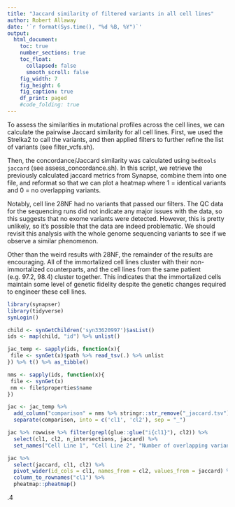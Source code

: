```yaml
---
title: "Jaccard similarity of filtered variants in all cell lines"
author: Robert Allaway
date: '`r format(Sys.time(), "%d %B, %Y")`'
output: 
  html_document:
    toc: true
    number_sections: true
    toc_float:
      collapsed: false
      smooth_scroll: false
    fig_width: 7
    fig_height: 6
    fig_caption: true
    df_print: paged 
    #code_folding: true 
---
```


To assess the similarities in mutational profiles across the cell lines, we can calculate the pairwise Jaccard similarity for all cell lines. First, we used the Strelka2 to call the variants, and then applied filters to further refine the list of variants (see filter_vcfs.sh). 

Then, the concordance/Jaccard similarity was calculated using `bedtools jaccard` (see assess_concordance.sh). 
In this script, we retrieve the previously calculated jaccard metrics from Synapse, combine them into one file, and reformat so that we can plot a heatmap where 1 = identical variants and 0 = no overlapping variants. 

Notably, cell line 28NF had no variants that passed our filters. The QC data for the sequencing runs did not indicate any major issues with the data, so this suggests that no exome variants were detected. However, this is pretty unlikely, so it's possible that the data are indeed problematic. We should revisit this analysis with the whole genome sequencing variants to see if we observe a similar phenomenon.

Other than the weird results with 28NF, the remainder of the results are encouraging. All of the immortalized cell lines cluster with their non-immortalized counterparts, and the cell lines from the same patient (e.g. 97.2, 98.4) cluster together. This indicates that the immortalized cells maintain some level of genetic fidelity despite the genetic changes required to engineer these cell lines. 

```r
library(synapser)
library(tidyverse)
synLogin()

child <- synGetChildren('syn33620997')$asList()
ids <- map(child, "id") %>% unlist()

jac_temp <- sapply(ids, function(x){
 file <- synGet(x)$path %>% read_tsv(.) %>% unlist
}) %>% t() %>% as_tibble()

nms <- sapply(ids, function(x){
 file <- synGet(x)
 nm <- file$properties$name
}) 

jac <- jac_temp %>% 
  add_column("comparison" = nms %>% stringr::str_remove("_jaccard.tsv")) %>% 
  separate(comparison, into = c('cl1', 'cl2'), sep = "_")  

jac %>% rowwise %>% filter(grepl(glue::glue("i{cl1}"), cl2)) %>% 
  select(cl1, cl2, n_intersections, jaccard) %>% 
  set_names("Cell Line 1", "Cell Line 2", "Number of overlapping variants", "Jaccard similarity (0 to 1)")

jac %>% 
  select(jaccard, cl1, cl2) %>% 
  pivot_wider(id_cols = cl1, names_from = cl2, values_from = jaccard) %>% 
  column_to_rownames("cl1") %>% 
  pheatmap::pheatmap()


```


.4